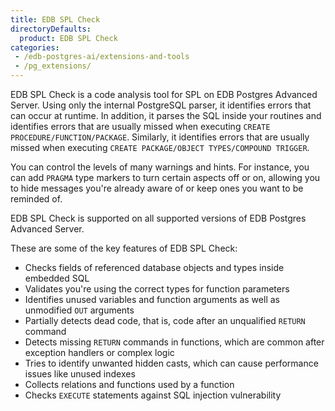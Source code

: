 ```yaml
---
title: EDB SPL Check
directoryDefaults:
  product: EDB SPL Check
categories:
 - /edb-postgres-ai/extensions-and-tools
 - /pg_extensions/
---
```


EDB SPL Check is a code analysis tool for SPL on EDB Postgres Advanced Server. Using only the internal PostgreSQL parser, it identifies errors that can occur at runtime. In addition, it parses the SQL inside your routines and identifies errors that are usually missed when executing `CREATE PROCEDURE/FUNCTION/PACKAGE`. Similarly, it identifies errors that are usually missed when executing `CREATE PACKAGE/OBJECT TYPES/COMPOUND TRIGGER`.

You can control the levels of many warnings and hints. For instance, you can add `PRAGMA` type markers to turn certain aspects off or on, allowing you to hide messages you're already aware of or keep ones you want to be reminded of. 

EDB SPL Check is supported on all supported versions of EDB Postgres Advanced Server.

These are some of the key features of EDB SPL Check:

- Checks fields of referenced database objects and types inside embedded SQL
- Validates you're using the correct types for function parameters
- Identifies unused variables and function arguments as well as unmodified `OUT` arguments
- Partially detects dead code, that is, code after an unqualified `RETURN` command
- Detects missing `RETURN` commands in functions, which are common after exception handlers or complex logic 
- Tries to identify unwanted hidden casts, which can cause performance issues like unused indexes
- Collects relations and functions used by a function 
- Checks `EXECUTE` statements against SQL injection vulnerability 